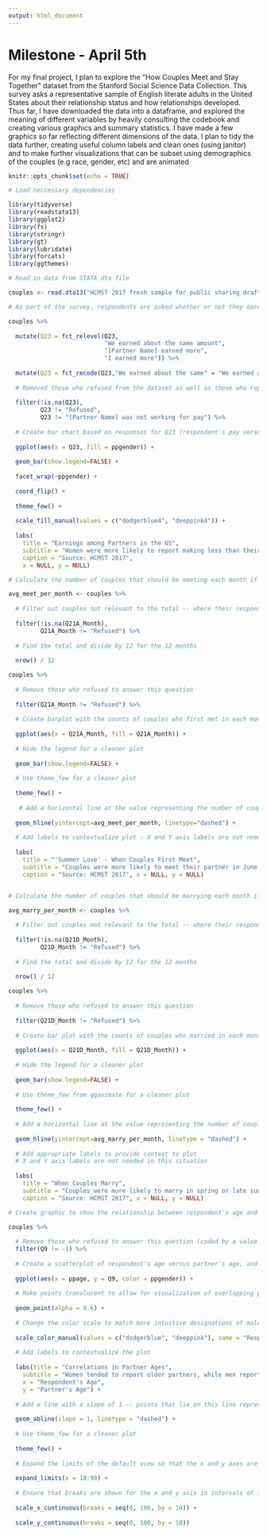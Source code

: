 ```yaml
---
output: html_document
---
```


# Milestone - April 5th
For my final project, I plan to explore the "How Couples Meet and Stay Together" dataset from the Stanford Social Science Data Collection. This survey asks a representative sample of English literate adults in the United States about their relationship status and how relationships developed. Thus far, I have downloaded the data into a dataframe, and explored the meaning of different variables by heavily consulting the codebook and creating various graphics and summary statistics. I have made a few graphics so far reflecting different dimensions of the data. I plan to tidy the data further, creating useful column labels and clean ones (using janitor) and to make further visualizations that can be subset using demographics of the couples (e.g race, gender, etc) and are animated

```r
knitr::opts_chunk$set(echo = TRUE)

# Load neccessary dependencies

library(tidyverse)
library(readstata13)
library(ggplot2)
library(fs)
library(stringr)
library(gt)
library(lubridate)
library(forcats)
library(ggthemes)

```

```r

# Read in data from STATA dta file

couples <- read.dta13("HCMST 2017 fresh sample for public sharing draft v1.1.dta")

```

```r

# As part of the survey, respondents are asked whether or not they earn the same amount or more than their partner. I wanted to explore the breakdown of these respondents according to the sex of the respondents, to see if it reflected my inuition that women are still making less than their male partners

couples %>% 
  
  mutate(Q23 = fct_relevel(Q23, 
                           "We earned about the same amount",
                           "[Partner Name] earned more", 
                           "I earned more")) %>% 
  
  mutate(Q23 = fct_recode(Q23,"We earned about the same" = "We earned about the same amount", "My partner earned more" = "[Partner Name] earned more")) %>% 
  
  # Removed those who refused from the dataset as well as those who reported that their partner was not working for pay -- a small total that do not contribute to any major trends
  
  filter(!is.na(Q23), 
         Q23 != "Refused", 
         Q23 != "[Partner Name] was not working for pay") %>%  
  
  # Create bar chart based on responses for Q23 (respondent's pay versus partner's pay)
  
  ggplot(aes(x = Q23, fill = ppgender)) + 
  
  geom_bar(show.legend=FALSE) + 
  
  facet_wrap(~ppgender) + 
  
  coord_flip() + 
  
  theme_few() + 
  
  scale_fill_manual(values = c("dodgerblue4", "deeppink4")) +
  
  labs(
    title = "Earnings among Partners in the US", 
    subtitle = "Women were more likely to report making less than their partner", 
    caption = "Source: HCMST 2017", 
    x = NULL, y = NULL)

```

```r

# Calculate the number of couples that should be meeting each month if meetings were independently distributed across months

avg_meet_per_month <- couples %>%
  
  # Filter out couples not relevant to the total -- where their response to this question was NA or they refused
  
  filter(!is.na(Q21A_Month), 
         Q21A_Month != "Refused") %>% 
  
  # Find the total and divide by 12 for the 12 months
  
  nrow() / 12

couples %>% 
  
  # Remove those who refused to answer this question
  
  filter(Q21A_Month != "Refused") %>% 
  
  # Create barplot with the counts of couples who first met in each month
  
  ggplot(aes(x = Q21A_Month, fill = Q21A_Month)) + 
  
  # Hide the legend for a cleaner plot
  
  geom_bar(show.legend=FALSE) + 
  
  # Use theme_few for a cleaner plot
  
  theme_few() + 
  
   # Add a horizontal line at the value representing the number of couples in this dataset that should be marrying each month if marriages were equally distributed - allows one to better understand what is a deviation from this null hypothesis
  
  geom_hline(yintercept=avg_meet_per_month, linetype="dashed") + 
  
  # Add labels to contextualize plot - X and Y axis labels are not needed
  
  labs(
    title = "'Summer Love' - When Couples First Meet", 
    subtitle = "Couples were more likely to meet their partner in June or September", 
    caption = "Source: HCMST 2017", x = NULL, y = NULL)


# Calculate the number of couples that should be marrying each month if meetings were independently distributed across months

avg_marry_per_month <- couples %>% 
  
  # Filter out couples not relevant to the total -- where their response to this question was NA or they refused
  
  filter(!is.na(Q21D_Month), 
         Q21D_Month != "Refused") %>% 
  
  # Find the total and divide by 12 for the 12 months
  
  nrow() / 12

couples %>% 
  
  # Remove those who refused to answer this question
  
  filter(Q21D_Month != "Refused") %>% 
  
  # Create bar plot with the counts of couples who married in each month
  
  ggplot(aes(x = Q21D_Month, fill = Q21D_Month)) + 
  
  # Hide the legend for a cleaner plot
  
  geom_bar(show.legend=FALSE) + 
  
  # Use theme_few from gganimate for a cleaner plot
  
  theme_few() + 
  
  # Add a horizontal line at the value representing the number of couples in this dataset that should be marrying each month if marriages were equally distributed - allows one to better understand what is a deviation from this null hypothesis
  
  geom_hline(yintercept=avg_marry_per_month, linetype = "dashed") +
  
  # Add appropriate labels to provide context to plot
  # X and Y axis labels are not needed in this situation
  
  labs(
    title = "When Couples Marry", 
    subtitle = "Couples were more likely to marry in spring or late summer months", 
    caption = "Source: HCMST 2017", x = NULL, y = NULL)

```

```r

# Create graphic to show the relationship between respondent's age and their partner's age -- are most reporting partners who are older than them? How does this differ according to the sex of the respondent?

couples %>% 
  
  # Remove those who refused to answer this question (coded by a value of "-1")
  filter(Q9 != -1) %>% 
  
  # Create a scatterplot of respondent's age versus partner's age, and colored by the respondent's gender
  
  ggplot(aes(x = ppage, y = Q9, color = ppgender)) +
  
  # Make points translucent to allow for visualization of overlapping points
  
  geom_point(alpha = 0.6) + 
  
  # Change the color scale to match more intuitive designations of male and female
  
  scale_color_manual(values = c("dodgerblue", "deeppink"), name = "Respondent's Sex") +
  
  # Add labels to contextualize the plot
  
  labs(title = "Correlations in Partner Ages", 
    subtitle = "Women tended to report older partners, while men reported younger partners", 
    x = "Respondent's Age", 
    y = "Partner's Age") + 
  
  # Add a line with a slope of 1 -- points that lie on this line represent couples where the two are the same age -- above it, the partner is older, and below, the respondent is older
  
  geom_abline(slope = 1, linetype = "dashed") + 
  
  # Use theme_few for a cleaner plot
  
  theme_few() + 
  
  # Expand the limits of the default view so that the x and y axes are proportional, both showing 10 to 90
  
  expand_limits(x = 10:90) + 
  
  # Ensure that breaks are shown for the x and y axis in intervals of 10, as we tend to think of age in decades
  
  scale_x_continuous(breaks = seq(0, 100, by = 10)) + 
  
  scale_y_continuous(breaks = seq(0, 100, by = 10))

```
